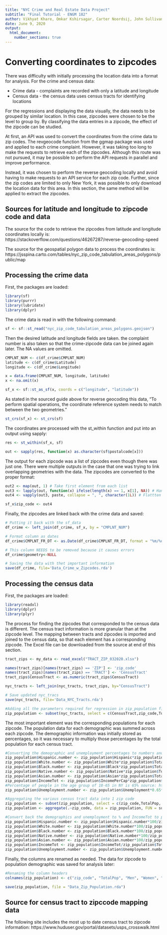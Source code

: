 ```yaml
---
title: "NYC Crime and Real Estate Data Project"
subtitle: "Final Tutorial - ENGM 182"
author: Vikhyat Khare, Omkar Kshirsagar, Carter Noordsij, John Sullivan
date: June 9, 2020
output:
  html_document:
    number_sections: true
---
```


# Converting coordinates to zipcodes

There was difficulty with initially processing the location data into a format for analysis. For the crime and census data:

* Crime data - complaints are recorded with only a latitude and longitude
* Census data - the census data uses census tracts for identifying locations

For the regressions and displaying the data visually, the data needs to be grouped by similar location. In this case, zipcodes were chosen to be the level to group by. By classifying the data entries in a zipcode, the effect of the zipcode can be studied.

At first, an API was used to convert the coordinates from the crime data to zip codes. The revgeocode function from the ggmap package was used and applied to each crime complaint. However, it was taking too long to make the requests to retrieve each of the zipcodes. Although this route was not pursued, it may be possible to perform the API requests in parallel and improve performance.

Instead, it was chosen to perform the reverse geocoding locally and avoid having to make requests to an API service for each zip code. Further, since the zip codes are limited to only New York, it was possible to only download the location data for this area. In this section, the same method will be applied to extract the zipcodes.

## Sources for latitude and longitude to zipcode code and data

The source for the code to retrieve the zipcodes from latitude and longitude coordinates locally is: https://stackoverflow.com/questions/46267287/reverse-geocoding-speed

The source for the geospatial polygon data to process the coordinates is: https://jsspina.carto.com/tables/nyc_zip_code_tabulation_areas_polygons/public/map

## Processing the crime data

First, the packages are loaded:

```r
library(sf)
library(purrr)
library(lubridate)
library(dplyr)
```

The crime data is read in with the following command:

```r
sf <- sf::st_read("nyc_zip_code_tabulation_areas_polygons.geojson")
```

Then the desired latitude and longitude fields are taken. the complaint number is also taken so that the crime-zipcode data can be joined again later. The NA values are omitted.

```r
CMPLNT_NUM <- c(df_crime$CMPLNT_NUM)
latitude <- c(df_crime$Latitude)
longitude <- c(df_crime$Longitude)

x = data.frame(CMPLNT_NUM, longitude, latitude)
x <- na.omit(x)

sf_x <- sf::st_as_sf(x, coords = c("longitude", "latitude"))
```

As stated in the sourced guide above for reverse geocoding this data, "To perform spatial operations, the coordinate reference system needs to match between the two geometries." 

```r
st_crs(sf_x) <- st_crs(sf)
```

The coordinates are processed with the st_within function and put into an output using sapply:

```r
res <- st_within(sf_x, sf)

out <- sapply(res, function(x) as.character(sf$postalcode[x]))
```

The output for each zipcode was a list of zipcodes even though there was just one. There were multiple outputs in the case that one was trying to link overlapping geometries with the data. The zipcodes are converted to the proper format:

```r
out2 <- map(out, 1) # Take first element from each list
out3 <- lapply(out, function(x) ifelse(length(x) == 1, x[1], NA)) # Handle NAs
out4 <- vapply(out3, paste, collapse = ", ", character(1L)) # Flattten listst; source: https://stackoverflow.com/questions/24829027/unimplemented-type-list-when-trying-to-write-table

sf_x$zip_code <- out4
```

Finally, the zipcodes are linked back with the crime data and saved:

```r
# Putting it back with the sf_data
df_crime <- left_join(df_crime, sf_x, by = "CMPLNT_NUM")

# Format column as dates
df_crime$CMPLNT_FR_DT <- as.Date(df_crime$CMPLNT_FR_DT, format = "%m/%d/%Y")

# This column NEEDS to be removed because it causes errors
df_crime$geometry<-NULL

# Saving the data with thet important information
save(df_crime, file='Data_Crime_w_Zipcodes.rda')
```

## Processing the census data

First, the packages are loaded:

```r
library(readxl)
library(dplyr)
library(plyr)
```

The process for finding the zipcodes that corresponded to the census data is different. The census tract information is more granular than at the zipcode level. The mapping between tracts and zipcodes is imported and joined to the census data, so that each element has a corresponding zipcode. The Excel file can be downloaded from the source at end of this section.

```r
tract_zips <- my_data <- read_excel("TRACT_ZIP_032020.xlsx")

names(tract_zips)[names(tract_zips) == 'ZIP'] <- 'zip_code'
names(tract_zips)[names(tract_zips) == 'TRACT'] <- 'CensusTract'
tract_zips$CensusTract <- as.numeric(tract_zips$CensusTract)

nyc_tracts <- left_join(nyc_tracts, tract_zips, by="CensusTract")

# Save updated nyc_tracs
save(nyc_tracts, file='Data_NYC_Tracts.rda')

#Adding all the parameters required for regression in zip_population file
zip_population <- subset(nyc_tracts, select = c(CensusTract,zip_code,TotalPop, Men, Women, Hispanic, White, Black, Native, Asian, IncomePerCap, Unemployment))
```

The most important element was the corresponding populations for each zipcode. The population data for each demographic was summed across each zipcode. The demographic information was initially stored as percentages, so it was necessary to multiply those percentages by the total population for each census tract.

```r
#Converting the demographic and unemployment percentages to numbers and income per capita to income
zip_population$Hispanic.number <- zip_population$Hispanic*zip_population$TotalPop/100
zip_population$White.number <- zip_population$White*zip_population$TotalPop/100
zip_population$Black.number <- zip_population$Black*zip_population$TotalPop/100
zip_population$Native.number <- zip_population$Native*zip_population$TotalPop/100
zip_population$Asian.number <- zip_population$Asian*zip_population$TotalPop/100
zip_population$IncomeTot <- zip_population$IncomePerCap*zip_population$TotalPop
#Percentage of people in the age group of 18-65 in NY is 65% source: https://www.census.gov/quickfacts/newyorkcitynewyork
zip_population$Unemployment.number <- zip_population$Unemployment*0.65*zip_population$TotalPop/100

#Aggregating the various census tract data into 1 zip code
zip_population <- subset(zip_population, select = c(zip_code,TotalPop, Men, Women, Hispanic.number, White.number, Black.number, Native.number, Asian.number, IncomeTot, Unemployment.number))
zip_population <- aggregate(.~zip_code, data = zip_population, FUN = sum)

#Convert back the demographics and unemployment to % and IncomeTot to per capita income
zip_population$Hispanic.number <- zip_population$Hispanic.number*100/zip_population$TotalPop
zip_population$White.number <- zip_population$White.number*100/zip_population$TotalPop
zip_population$Black.number <- zip_population$Black.number*100/zip_population$TotalPop
zip_population$Native.number <- zip_population$Native.number*100/zip_population$TotalPop
zip_population$Asian.number <- zip_population$Asian.number*100/zip_population$TotalPop
zip_population$IncomeTot <- zip_population$IncomeTot/zip_population$TotalPop
zip_population$Unemployment.number <- zip_population$Unemployment.number*100/(0.65*zip_population$TotalPop)
```

Finally, the columns are renamed as needed. The data for zipcode to population demographic was saved for analysis later:

```r
#Renaming the column headers
colnames(zip_population) <- c("zip_code", "TotalPop", "Men", "Women", "Hispanic", "White", "Black", "Native", "Asian", "PerCapitaIncome", "Unemployed")

save(zip_population, file = "Data_Zip_Population.rda")
```

## Source for census tract to zipccode mapping data

The following site includes the most up to date census tract to zipcode information: https://www.huduser.gov/portal/datasets/usps_crosswalk.html
